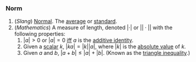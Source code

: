 === Norm ===

# (''Slang'') [[Normal]].  The [[average]] or [[standard]].
# (''Mathematics'') A measure of length, denoted <math>|\cdot|</math> or <math>||\cdot||</math> with the following properties:
## <math>|a|>0</math> or <math>|a|=0</math> [[iff]] <math>a</math> is the [[additive identity]].
## Given a [[scalar]] <math>k</math>, <math>|ka|=|k||a|</math>, where <math>|k|</math> is the [[absolute value]] of <math>k</math>.
## Given <math>a</math> and <math>b</math>, <math>|a+b|\leq|a|+|b|</math>. (Known as the [[triangle inequality]].)